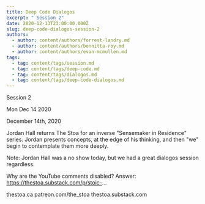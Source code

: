 ```yaml
---
title: Deep Code Dialogos
excerpt: " Session 2"
date: 2020-12-13T23:00:00.000Z
slug: deep-code-dialogos-session-2
authors:
  - author: content/authors/forrest-landry.md
  - author: content/authors/bonnitta-roy.md
  - author: content/authors/evan-mcmullen.md
tags:
  - tag: content/tags/session.md
  - tag: content/tags/deep-code.md
  - tag: content/tags/dialogos.md
  - tag: content/tags/deep-code-dialogos.md
---
```




 Session 2

Mon Dec 14 2020

December 14th, 2020

Jordan Hall returns The Stoa for an inverse "Sensemaker in Residence" series. Jordan presents concepts, at the edge of his thinking, and then "we" begin to contemplate them more deeply.

Note: Jordan Hall was a no show today, but we had a great dialogos session regardless. 

Why are the YouTube comments disabled? Answer: https://thestoa.substack.com/p/stoic-...

thestoa.ca
patreon.com/the_stoa
thestoa.substack.com


